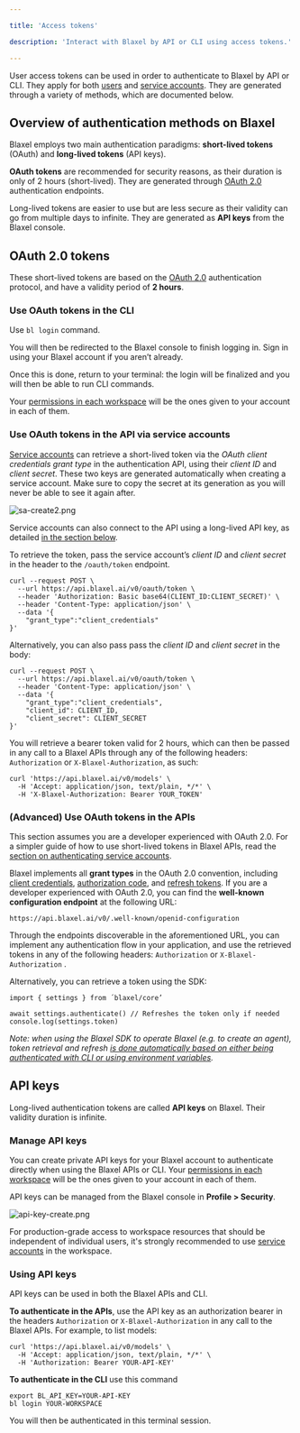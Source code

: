 ```yaml
---

title: 'Access tokens'

description: 'Interact with Blaxel by API or CLI using access tokens.'

---
```


User access tokens can be used in order to authenticate to Blaxel by API or CLI. They apply for both [users](Workspace-access-control) and [service accounts](Service-accounts). They are generated through a variety of methods, which are documented below.

## Overview of authentication methods on Blaxel

Blaxel employs two main authentication paradigms: **short-lived tokens** (OAuth) and **long-lived tokens** (API keys).

**OAuth tokens** are recommended for security reasons, as their duration is only of 2 hours (short-lived). They are generated through [OAuth 2.0](https://oauth.net/2/) authentication endpoints.

Long-lived tokens are easier to use but are less secure as their validity can go from multiple days to infinite. They are generated as **API keys** from the Blaxel console. 

## OAuth 2.0 tokens

These short-lived tokens are based on the [OAuth 2.0](https://oauth.net/2/) authentication protocol, and have a validity period of **2 hours**.

### Use OAuth tokens in the CLI

Use `bl login`  command.

You will then be redirected to the Blaxel console to finish logging in. Sign in using your Blaxel account if you aren’t already. 

Once this is done, return to your terminal: the login will be finalized and you will then be able to run CLI commands. 

<Tip>Your [permissions in each workspace](Workspace-access-control) will be the ones given to your account in each of them.</Tip>

### Use OAuth tokens in the API via service accounts

[Service accounts](Service-accounts) can retrieve a short-lived token via the *OAuth client credentials grant type* in the authentication API, using their *client ID* and *client secret*. These two keys are generated automatically when creating a service account. Make sure to copy the secret at its generation as you will never be able to see it again after.

![sa-create2.png](Access-tokens/sa-create2.png)

<Info>Service accounts can also connect to the API using a long-lived API key, as detailed [in the section below](Access-tokens).</Info>

To retrieve the token, pass the service account’s *client ID* and *client secret* in the header to the `/oauth/token` endpoint.

```
curl --request POST \
  --url https://api.blaxel.ai/v0/oauth/token \
  --header 'Authorization: Basic base64(CLIENT_ID:CLIENT_SECRET)' \
  --header 'Content-Type: application/json' \
  --data '{
	"grant_type":"client_credentials"
}'
```

Alternatively, you can also pass pass the *client ID* and *client secret* in the body:

```
curl --request POST \
  --url https://api.blaxel.ai/v0/oauth/token \
  --header 'Content-Type: application/json' \
  --data '{
	"grant_type":"client_credentials",
    "client_id": CLIENT_ID,
    "client_secret": CLIENT_SECRET
}'
```

You will retrieve a bearer token valid for 2 hours, which can then be passed in any call to a Blaxel APIs through any of the following headers: `Authorization` or `X-Blaxel-Authorization`, as such:

```
curl 'https://api.blaxel.ai/v0/models' \
  -H 'Accept: application/json, text/plain, */*' \
  -H 'X-Blaxel-Authorization: Bearer YOUR_TOKEN'
```

### (Advanced) Use OAuth tokens in the APIs

<Note>This section assumes you are a developer experienced with OAuth 2.0. For a simpler guide of how to use short-lived tokens in Blaxel APIs, read the [section on authenticating service accounts](Access-tokens).</Note>

Blaxel implements all **grant types** in the OAuth 2.0 convention, including [client credentials](https://www.oauth.com/oauth2-servers/access-tokens/client-credentials/), [authorization code](https://www.oauth.com/oauth2-servers/access-tokens/authorization-code-request/), and [refresh tokens](https://www.oauth.com/oauth2-servers/access-tokens/refreshing-access-tokens/). If you are a developer experienced with OAuth 2.0, you can find the **well-known configuration endpoint** at the following URL:

```
https://api.blaxel.ai/v0/.well-known/openid-configuration
```

Through the endpoints discoverable in the aforementioned URL, you can implement any authentication flow in your application, and use the retrieved tokens in any of the following headers: `Authorization` or `X-Blaxel-Authorization` .

Alternatively, you can retrieve a token using the SDK:

```tsx
import { settings } from ´blaxel/core’

await settings.authenticate() // Refreshes the token only if needed
console.log(settings.token)
```

*Note: when using the Blaxel SDK to operate Blaxel (e.g. to create an agent), token retrieval and refresh [is done automatically based on either being authenticated with CLI or using environment variables](../sdk-reference/introduction).*

## API keys

Long-lived authentication tokens are called **API keys** on Blaxel. Their validity duration is infinite.

### Manage API keys

You can create private API keys for your Blaxel account to authenticate directly when using the Blaxel APIs or CLI. Your [permissions in each workspace](Workspace-access-control) will be the ones given to your account in each of them.

API keys can be managed from the Blaxel console in **Profile > Security**.

![api-key-create.png](Access-tokens/api-key-create.png)

For production-grade access to workspace resources that should be independent of individual users, it's strongly recommended to use [service accounts](Service-accounts) in the workspace.

### Using API keys

API keys can be used in both the Blaxel APIs and CLI. 

**To authenticate in the APIs**, use the API key as an authorization bearer in the headers `Authorization` or `X-Blaxel-Authorization` in any call to the Blaxel APIs. For example, to list models:

```
curl 'https://api.blaxel.ai/v0/models' \
  -H 'Accept: application/json, text/plain, */*' \
  -H 'Authorization: Bearer YOUR-API-KEY'
```

**To authenticate in the CLI** use this command

```
export BL_API_KEY=YOUR-API-KEY
bl login YOUR-WORKSPACE
```

You will then be authenticated in this terminal session.